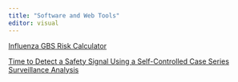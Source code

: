 ```yaml
---
title: "Software and Web Tools"
editor: visual
---
```


[Influenza GBS Risk Calculator](https://stevenhawken.shinyapps.io/FluGBSapp)

[Time to Detect a Safety Signal Using a Self-Controlled Case Series Surveillance Analysis](https://stevenhawken.shinyapps.io/sccs_time_to_detect)
